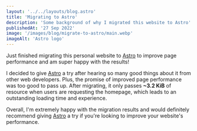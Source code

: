 ```yaml
---
layout: '../../layouts/blog.astro'
title: 'Migrating to Astro'
description: 'Some background of why I migrated this website to Astro'
publishedAt: '27 Sep 2022'
image: '/images/blog/migrate-to-astro/main.webp'
imageAlt: 'Astro logo'
---
```


Just finished migrating this personal website to [Astro](https://astro.build) to improve page performance and am super happy with the results!

I decided to give [Astro](https://astro.build) a try after hearing so many good things about it from other web developers. Plus, the promise of improved page performance was too good to pass up. After migrating, it only passes **~3.2 KiB** of resource when users are requesting the homepage, which leads to an outstanding loading time and experience.

Overall, I'm extremely happy with the migration results and would definitely recommend giving [Astro](https://astro.build) a try if you're looking to improve your website's performance.
